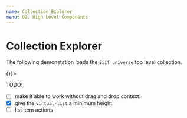```yaml
---
name: Collection Explorer
menu: 02. High Level Components
---
```



# Collection Explorer

<Props of={IIIFCollectionExplorer} />

The following demonstation loads the `iiif universe` top level collection.

<Playground>
  <DragDropContext onDragEnd={()=>{}}>
    <div 
      style={{
        width: 500,
        height: 700,
        position: 'relative',
      }}
    >
      <IIIFCollectionExplorer url="http://ryanfb.github.io/iiif-universe/iiif-universe.json" />
    </div>
  </DragDropContext>
</Playground>


TODO:
- [ ] make it able to work without drag and drop context.
- [x] give the `virtual-list` a minimum height
- [ ] list item actions
